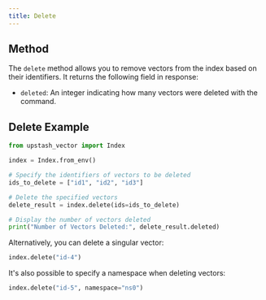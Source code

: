 ```yaml
---
title: Delete
---
```


## Method

The `delete` method allows you to remove vectors from the index based on their identifiers. It returns the following field in response:

- `deleted`: An integer indicating how many vectors were deleted with the command.

## Delete Example

```python
from upstash_vector import Index

index = Index.from_env()

# Specify the identifiers of vectors to be deleted
ids_to_delete = ["id1", "id2", "id3"]

# Delete the specified vectors
delete_result = index.delete(ids=ids_to_delete)

# Display the number of vectors deleted
print("Number of Vectors Deleted:", delete_result.deleted)
```

Alternatively, you can delete a singular vector:

```python
index.delete("id-4")
```

It's also possible to specify a namespace when deleting vectors:

```python
index.delete("id-5", namespace="ns0")
```
